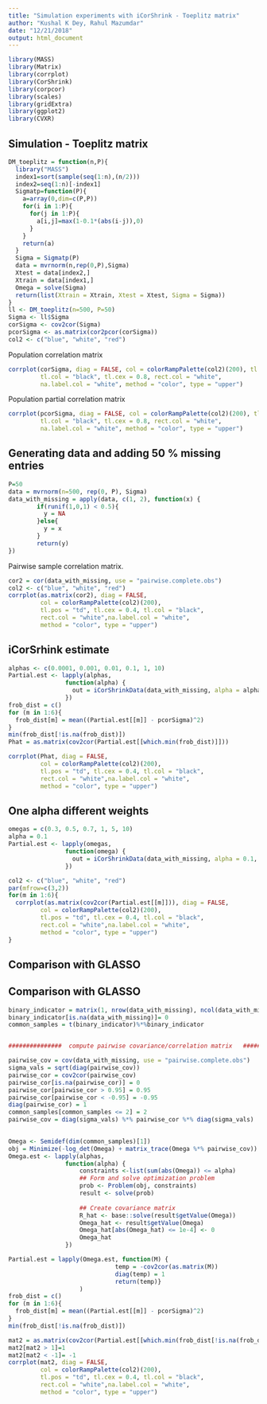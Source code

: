 ```yaml
---
title: "Simulation experiments with iCorShrink - Toeplitz matrix"
author: "Kushal K Dey, Rahul Mazumdar"
date: "12/21/2018"
output: html_document
---
```


```r
library(MASS) 
library(Matrix)
library(corrplot)
library(CorShrink)
library(corpcor)
library(scales)
library(gridExtra)
library(ggplot2)
library(CVXR)
```

## Simulation - Toeplitz matrix

```r
DM_toeplitz = function(n,P){
  library("MASS")
  index1=sort(sample(seq(1:n),(n/2)))
  index2=seq(1:n)[-index1]
  Sigmatp=function(P){
    a=array(0,dim=c(P,P))
    for(i in 1:P){
      for(j in 1:P){
        a[i,j]=max(1-0.1*(abs(i-j)),0)
      }
    }
    return(a)
  }
  Sigma = Sigmatp(P)
  data = mvrnorm(n,rep(0,P),Sigma)
  Xtest = data[index2,]
  Xtrain = data[index1,]
  Omega = solve(Sigma)
  return(list(Xtrain = Xtrain, Xtest = Xtest, Sigma = Sigma))
}
ll <- DM_toeplitz(n=500, P=50)
Sigma <- ll$Sigma
corSigma <- cov2cor(Sigma)
pcorSigma <- as.matrix(cor2pcor(corSigma))
col2 <- c("blue", "white", "red")
```

Population correlation matrix

```r
corrplot(corSigma, diag = FALSE, col = colorRampPalette(col2)(200), tl.pos = "td", 
         tl.col = "black", tl.cex = 0.8, rect.col = "white", 
         na.label.col = "white", method = "color", type = "upper")
```

Population partial correlation matrix

```r
corrplot(pcorSigma, diag = FALSE, col = colorRampPalette(col2)(200), tl.pos = "td", 
         tl.col = "black", tl.cex = 0.8, rect.col = "white", 
         na.label.col = "white", method = "color", type = "upper")
```

##  Generating data and adding  50 % missing entries

```r
P=50
data = mvrnorm(n=500, rep(0, P), Sigma)
data_with_missing = apply(data, c(1, 2), function(x) {
        if(runif(1,0,1) < 0.5){
          y = NA
        }else{
          y = x
        }
        return(y)
})
```

Pairwise sample correlation matrix.

```r
cor2 = cor(data_with_missing, use = "pairwise.complete.obs")
col2 <- c("blue", "white", "red")
corrplot(as.matrix(cor2), diag = FALSE,
         col = colorRampPalette(col2)(200),
         tl.pos = "td", tl.cex = 0.4, tl.col = "black",
         rect.col = "white",na.label.col = "white",
         method = "color", type = "upper")
```


## iCorSrhink estimate

```r
alphas <- c(0.0001, 0.001, 0.01, 0.1, 1, 10)
Partial.est <- lapply(alphas,
                function(alpha) {
                  out = iCorShrinkData(data_with_missing, alpha = alpha)
                })
frob_dist = c()
for (m in 1:6){
  frob_dist[m] = mean((Partial.est[[m]] - pcorSigma)^2)
}
min(frob_dist[!is.na(frob_dist)])
Phat = as.matrix(cov2cor(Partial.est[[which.min(frob_dist)]]))
```

```r
corrplot(Phat, diag = FALSE,
         col = colorRampPalette(col2)(200),
         tl.pos = "td", tl.cex = 0.4, tl.col = "black",
         rect.col = "white",na.label.col = "white",
         method = "color", type = "upper")
```

## One alpha different weights

```r
omegas = c(0.3, 0.5, 0.7, 1, 5, 10)
alpha = 0.1
Partial.est <- lapply(omegas,
                function(omega) {
                  out = iCorShrinkData(data_with_missing, alpha = 0.1, lambda = omega)
                })

col2 <- c("blue", "white", "red")
par(mfrow=c(3,2))
for(m in 1:6){
  corrplot(as.matrix(cov2cor(Partial.est[[m]])), diag = FALSE,
         col = colorRampPalette(col2)(200),
         tl.pos = "td", tl.cex = 0.4, tl.col = "black",
         rect.col = "white",na.label.col = "white",
         method = "color", type = "upper")
}

```


## Comparison with GLASSO

## Comparison with GLASSO

```r

binary_indicator = matrix(1, nrow(data_with_missing), ncol(data_with_missing))
binary_indicator[is.na(data_with_missing)]= 0
common_samples = t(binary_indicator)%*%binary_indicator


###############  compute pairwise covariance/correlation matrix   #######################

pairwise_cov = cov(data_with_missing, use = "pairwise.complete.obs")
sigma_vals = sqrt(diag(pairwise_cov))
pairwise_cor = cov2cor(pairwise_cov)
pairwise_cor[is.na(pairwise_cor)] = 0
pairwise_cor[pairwise_cor > 0.95] = 0.95
pairwise_cor[pairwise_cor < -0.95] = -0.95
diag(pairwise_cor) = 1
common_samples[common_samples <= 2] = 2
pairwise_cov = diag(sigma_vals) %*% pairwise_cor %*% diag(sigma_vals)

  
Omega <- Semidef(dim(common_samples)[1])
obj = Minimize(-log_det(Omega) + matrix_trace(Omega %*% pairwise_cov))
Omega.est <- lapply(alphas,
                function(alpha) {
                    constraints <-list(sum(abs(Omega)) <= alpha)
                    ## Form and solve optimization problem
                    prob <- Problem(obj, constraints)
                    result <- solve(prob)
                    
                    ## Create covariance matrix
                    R_hat <- base::solve(result$getValue(Omega))
                    Omega_hat <- result$getValue(Omega)
                    Omega_hat[abs(Omega_hat) <= 1e-4] <- 0
                    Omega_hat
                })

Partial.est = lapply(Omega.est, function(M) {
                              temp = -cov2cor(as.matrix(M))
                              diag(temp) = 1
                              return(temp)}
                    )
frob_dist = c()
for (m in 1:6){
  frob_dist[m] = mean((Partial.est[[m]] - pcorSigma)^2)
}
min(frob_dist[!is.na(frob_dist)])
```

```r
mat2 = as.matrix(cov2cor(Partial.est[[which.min(frob_dist[!is.na(frob_dist)])]]))
mat2[mat2 > 1]=1
mat2[mat2 < -1]= -1
corrplot(mat2, diag = FALSE,
         col = colorRampPalette(col2)(200),
         tl.pos = "td", tl.cex = 0.4, tl.col = "black",
         rect.col = "white",na.label.col = "white",
         method = "color", type = "upper")
```

